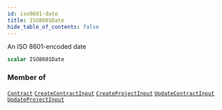 ```yaml
---
id: iso8601-date
title: ISO8601Date
hide_table_of_contents: false
---
```








An ISO 8601-encoded date

```graphql
scalar ISO8601Date
```




### Member of

[`Contract`](/api/graphql/documentation/objects/contract)  <Badge class="secondary" text="object"/><Bullet />[`CreateContractInput`](/api/graphql/documentation/inputs/create-contract-input)  <Badge class="secondary" text="input"/><Bullet />[`CreateProjectInput`](/api/graphql/documentation/inputs/create-project-input)  <Badge class="secondary" text="input"/><Bullet />[`UpdateContractInput`](/api/graphql/documentation/inputs/update-contract-input)  <Badge class="secondary" text="input"/><Bullet />[`UpdateProjectInput`](/api/graphql/documentation/inputs/update-project-input)  <Badge class="secondary" text="input"/>



